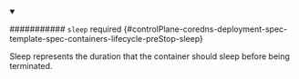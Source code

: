 


<details className="config-field" data-expandable="true" open>
<summary>

########### `sleep` <span className="config-field-required" data-required="false">required</span> <span className="config-field-type"></span> <span className="config-field-default"></span> <span className="config-field-enum"></span> {#controlPlane-coredns-deployment-spec-template-spec-containers-lifecycle-preStop-sleep}

Sleep represents the duration that the container should sleep before being terminated.

</summary>

<PartialSleepreference />


</details>
